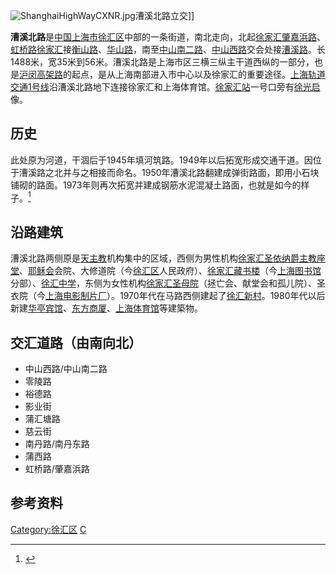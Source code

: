 {{Infobox China Road
|路牌类型=Shanghai
|中文道路名称= 漕溪北路
|走向1=北
|走向2=南
|走向1(E)=N
|道路英文名=Caoxi Rd.(N)
|走向2(E)=S
|图片=File:Caoxibei road shanghai.jpg
|图片说明=漕溪北路
|道路属性= 
|道路总长度= 1.5
|车速限制=
|行车线数量= 
|所在地区= [[上海市|上海市]][[徐汇区|徐汇区]]
|起点= [[肇嘉浜路|肇嘉浜路]]、[[虹桥路|虹桥路]]<br/>交会处接[[华山路|华山路]]、[[衡山路|衡山路]]
|终点= [[中山南二路|中山南二路]]、[[中山西路_(上海)|中山西路]]<br/>交会处接[[漕溪路|漕溪路]]
|道路命名日期= 
|命名缘由= 谢裕大茶行原址而命名（「漕溪牌」黄山毛峰）
|道路旧名= 
|道路动工日期=
|通车日期=
|路段主要建筑=[[徐家汇圣依纳爵主教座堂|徐家汇圣依纳爵主教座堂]]<br>[[华亭宾馆|华亭宾馆]]
|道路名称拼音=Caoxibeilu}}

[[File:ShanghaiHighWayCXNR.jpg|right]]漕溪北路立交]]

'''漕溪北路'''是[[中国|中国]][[上海市|上海市]][[徐汇区|徐汇区]]中部的一条街道，南北走向，北起[[徐家汇|徐家汇]][[肇嘉浜路|肇嘉浜路]]、[[虹桥路|虹桥路]][[徐家汇|徐家汇]]接[[衡山路_(上海)|衡山路]]、[[华山路_(上海)|华山路]]，南至[[中山南二路|中山南二路]]、[[中山西路_(上海)|中山西路]]交会处接[[漕溪路|漕溪路]]。长1488米，宽35米到56米。漕溪北路是上海市区三横三纵主干道西纵的一部分，也是[[沪闵高架路|沪闵高架路]]的起点，是从上海南部进入市中心以及徐家汇的重要途径。[[上海轨道交通1号线|上海轨道交通1号线]]沿漕溪北路地下连接徐家汇和上海体育馆。[[徐家汇站|徐家汇站]]一号口旁有[[徐光启|徐光启]]像。

== 历史 ==
此处原为河道，干涸后于1945年填河筑路。1949年以后拓宽形成交通干道。因位于漕溪路之北并与之相接而命名。1950年漕溪北路翻建成弹街路面，即用小石块铺砌的路面。1973年则再次拓宽并建成钢筋水泥混凝土路面，也就是如今的样子。<ref>{{cite web | title = 徐汇区志 >> 第十六篇市政基础建设 >> 第一章道路 >> 节 | publisher = 上海地方志办公室 | url = http://www.shtong.gov.cn/newsite/node2/node4/node2249/xuhui/node38237/node38239/node63493/userobject1ai23363.html | accessdate = 2013-11-17 | language = zh | archive-date = 2016-04-26 | archive-url = https://web.archive.org/web/20160426003125/http://www.shtong.gov.cn/Newsite/node2/node4/node2249/xuhui/node38237/node38239/node63493/userobject1ai23363.html | dead-url = no }}</ref>

== 沿路建筑 ==
漕溪北路两侧原是[[天主教|天主教]]机构集中的区域，西侧为男性机构[[徐家汇圣依纳爵主教座堂|徐家汇圣依纳爵主教座堂]]、[[耶稣会|耶稣会]]会院、大修道院（今[[徐汇区|徐汇区]]人民政府）、[[徐家汇藏书楼|徐家汇藏书楼]]（今[[上海图书馆|上海图书馆]]分部）、[[徐汇中学|徐汇中学]]，东侧为女性机构[[徐家汇圣母院|徐家汇圣母院]]（拯亡会、献堂会和孤儿院）、圣衣院（今[[上海电影制片厂|上海电影制片厂]]）。1970年代在马路西侧建起了[[徐汇新村|徐汇新村]]。1980年代以后新建[[华亭宾馆|华亭宾馆]]、[[东方商厦|东方商厦]]、[[上海体育馆|上海体育馆]]等建築物。

== 交汇道路（由南向北） ==
*中山西路/中山南二路
*零陵路
*裕德路
*影业街
*蒲汇塘路
*慈云街
*南丹路/南丹东路
*蒲西路
*虹桥路/肇嘉浜路

==参考资料==
{{Reflist}}
{{commonscat|North Caoxi Road}}

{{徐家汇}}
{{模板:上海市区三横三纵主干道}}

[[Category:徐汇区|Category:徐汇区]]
[[Category:上海道路|C]]